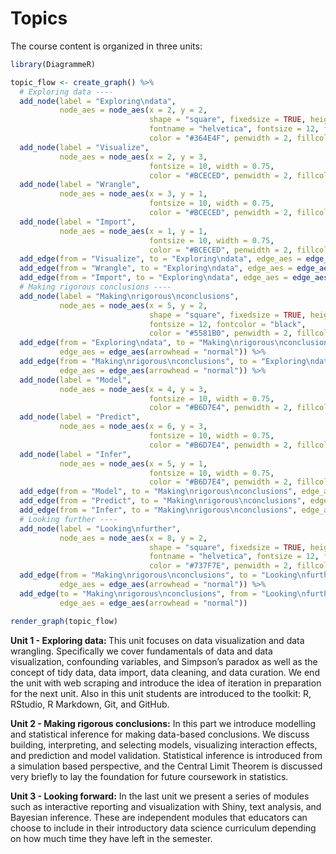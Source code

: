 # Topics {#topics}

The course content is organized in three units:

```r
library(DiagrammeR)

topic_flow <- create_graph() %>%
  # Exploring data ----
  add_node(label = "Exploring\ndata", 
           node_aes = node_aes(x = 2, y = 2,
                               shape = "square", fixedsize = TRUE, height = 1, 
                               fontname = "helvetica", fontsize = 12, fontcolor = "black",
                               color = "#364E4F", penwidth = 2, fillcolor = "#BCECED")) %>%
  add_node(label = "Visualize", 
           node_aes = node_aes(x = 2, y = 3, 
                               fontsize = 10, width = 0.75,
                               color = "#BCECED", penwidth = 2, fillcolor = "white")) %>%
  add_node(label = "Wrangle", 
           node_aes = node_aes(x = 3, y = 1, 
                               fontsize = 10, width = 0.75,
                               color = "#BCECED", penwidth = 2, fillcolor = "white")) %>%
  add_node(label = "Import", 
           node_aes = node_aes(x = 1, y = 1, 
                               fontsize = 10, width = 0.75,
                               color = "#BCECED", penwidth = 2, fillcolor = "white")) %>%
  add_edge(from = "Visualize", to = "Exploring\ndata", edge_aes = edge_aes(arrowhead = "none")) %>%
  add_edge(from = "Wrangle", to = "Exploring\ndata", edge_aes = edge_aes(arrowhead = "none")) %>%
  add_edge(from = "Import", to = "Exploring\ndata", edge_aes = edge_aes(arrowhead = "none")) %>%
  # Making rigorous conclusions ----
  add_node(label = "Making\nrigorous\nconclusions", 
           node_aes = node_aes(x = 5, y = 2,
                               shape = "square", fixedsize = TRUE, height = 1, 
                               fontsize = 12, fontcolor = "black",
                               color = "#5581B0", penwidth = 2, fillcolor = "#B6D7E4")) %>%
  add_edge(from = "Exploring\ndata", to = "Making\nrigorous\nconclusions",
           edge_aes = edge_aes(arrowhead = "normal")) %>%
  add_edge(from = "Making\nrigorous\nconclusions", to = "Exploring\ndata",
           edge_aes = edge_aes(arrowhead = "normal")) %>%
  add_node(label = "Model", 
           node_aes = node_aes(x = 4, y = 3, 
                               fontsize = 10, width = 0.75,
                               color = "#B6D7E4", penwidth = 2, fillcolor = "white")) %>%
  add_node(label = "Predict", 
           node_aes = node_aes(x = 6, y = 3, 
                               fontsize = 10, width = 0.75,
                               color = "#B6D7E4", penwidth = 2, fillcolor = "white")) %>%
  add_node(label = "Infer", 
           node_aes = node_aes(x = 5, y = 1, 
                               fontsize = 10, width = 0.75,
                               color = "#B6D7E4", penwidth = 2, fillcolor = "white")) %>%
  add_edge(from = "Model", to = "Making\nrigorous\nconclusions", edge_aes = edge_aes(arrowhead = "none")) %>%
  add_edge(from = "Predict", to = "Making\nrigorous\nconclusions", edge_aes = edge_aes(arrowhead = "none")) %>%
  add_edge(from = "Infer", to = "Making\nrigorous\nconclusions", edge_aes = edge_aes(arrowhead = "none")) %>%
  # Looking further ----
  add_node(label = "Looking\nfurther", 
           node_aes = node_aes(x = 8, y = 2,
                               shape = "square", fixedsize = TRUE, height = 1, 
                               fontname = "helvetica", fontsize = 12, fontcolor = "black",
                               color = "#737F7E", penwidth = 2, fillcolor = "#F9F9F9")) %>%
  add_edge(from = "Making\nrigorous\nconclusions", to = "Looking\nfurther",
           edge_aes = edge_aes(arrowhead = "normal")) %>%
  add_edge(to = "Making\nrigorous\nconclusions", from = "Looking\nfurther",
           edge_aes = edge_aes(arrowhead = "normal"))

render_graph(topic_flow)
```

**Unit 1 - Exploring data: ** This unit focuses on data visualization and data 
wrangling. Specifically we cover fundamentals of data and data visualization, 
confounding variables, and Simpson's paradox as well as the concept of tidy 
data, data import, data cleaning, and data curation. We end the unit with web 
scraping and introduce the idea of iteration in preparation for the next unit. 
Also in this unit students are introduced to the toolkit: R, RStudio, R Markdown, 
Git, and GitHub.

**Unit 2 - Making rigorous conclusions:** In this part we introduce modelling and 
statistical inference for making data-based conclusions. We discuss building, 
interpreting, and selecting models, visualizing interaction effects, and 
prediction and model validation. Statistical inference is introduced from a 
simulation based perspective, and the Central Limit Theorem is discussed very 
briefly to lay the foundation for future coursework in statistics. 

**Unit 3 - Looking forward:** In the last unit we present a series of modules
such as interactive reporting and visualization with Shiny, text analysis, and 
Bayesian inference. These are independent modules that educators can choose to 
include in their introductory data science curriculum depending on how much time 
they have left in the semester.
